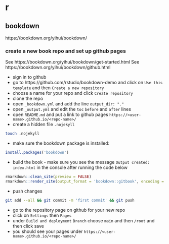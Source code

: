 # r

## bookdown

https://bookdown.org/yihui/bookdown/

### create a new book repo and set up github pages

See https://bookdown.org/yihui/bookdown/get-started.html
See https://bookdown.org/yihui/bookdown/github.html

* sign in to github
* go to https://github.com/rstudio/bookdown-demo and click on `Use this template` and then `Create a new repository`
* choose a name for your repo and click `Create repository`
* clone the repo 
* open `_bookdown.yml` and add the line `output_dir: "."`
* open `_output.yml` and edit the `toc` `before` and `after` lines
* open `README.md` and put a link to github pages `https://<user-name>.github.io/<repo-name>/`
* create a hidden file `.nojekyll`

```sh
touch .nojekyll
```

* make sure the bookdown package is installed:

```r
install.packages('bookdown')
```

* build the book - make sure you see the message `Output created: index.html` in the console after running the code below

```r
rmarkdown::clean_site(preview = FALSE)
rmarkdown::render_site(output_format = 'bookdown::gitbook', encoding = 'UTF-8')
```

* push changes

```sh
git add --all && git commit -m 'first commit' && git push
```

* go to the repository page on github for your new repo
* click on `Settings` then `Pages`
* under `Build and deployment` `Branch` choose `main` and then `/root` and then click save
* you should see your pages under `https://<user-name>.github.io/<repo-name>/`
